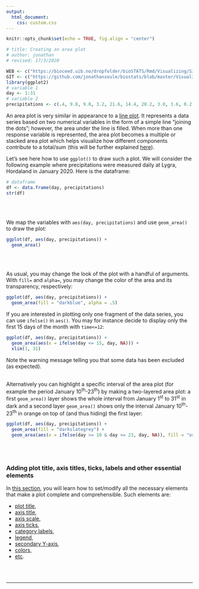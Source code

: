 ```yaml
---
output:
  html_document:
    css: custom.css
--- 
```


```r
knitr::opts_chunk$set(echo = TRUE, fig.align = "center")

# title: Creating an area plot
# author: jonathan
# revised: 17/3/2020

WEB <- c("https://bioceed.uib.no/dropfolder/bioSTATS/Rmd/Visualizing/Simple/area-plot.html")
GIT <- c("https://github.com/jonathansoule/biostats/blob/master/Visualizing/Simple/area-plot.Rmd")
library(ggplot2)
# variable 1
day <- 1:31
# variable 2
precipitations <- c(.4, 9.8, 9.0, 3.2, 21.6, 14.4, 20.2, 3.0, 3.6, 0.2, 22.6, 2.4, 1.8, 10.4, 12.6, .6, 4.6, 6.8, .6, 18.6, 4.8, .8, 3.4, 2.6, 4.4, 2.4, 2.0, .2, 1.8, 3.0, 4.8)
```
An area plot is very similar in appearance to a [line plot](https://biostats.w.uib.no/creating-a-line-plot/){target="_blank"}. It represents a data series based on two numerical variables in the form of a simple line "joining the dots"; however, the area under the line is filled. When more than one response variable is represented, the area plot becomes a multiple or stacked area plot which helps visualize how different components contribute to a total/sum (this will be further explained [here](https://biostats.w.uib.no/creating-a-multiple-area-chart/){target="_blank"}).

Let's see here how to use `ggplot()` to draw such a plot. We will consider the following example where precipitations were measured daily at Lygra, Hordaland in January 2020. Here is the dataframe:
```r
# dataframe
df <- data.frame(day, precipitations)
str(df)
```
<br/><br/>

We map the variables with `aes(day, precipitations)` and use `geom_area()` to draw the plot:
```r
ggplot(df, aes(day, precipitations)) +
  geom_area()
```
<br/><br/>

As usual, you may change the look of the plot with a handful of arguments. With `fill=` and `alpha=`, you may change the color of the area and its transparency, respectively:
```r
ggplot(df, aes(day, precipitations)) +
  geom_area(fill = "darkblue", alpha = .5)
```

If you are interested in plotting only one fragment of the data series, you can use `ifelse()` in `aes()`. You may for instance decide to display only the first 15 days of the month with `time<=12`:
```r
ggplot(df, aes(day, precipitations)) +
  geom_area(aes(x = ifelse(day <= 15, day, NA))) +
  xlim(1, 31)
```
Note the warning message telling you that some data has been excluded (as expected).
<br/><br/>

Alternatively you can highlight a specific interval of the area plot (for example the period January 10^th^-23^th^) by making a two-layered area plot: a first `geom_area()` layer shows the whole interval from January 1^st^ to 31^st^ in dark and a second layer `geom_area()` shows only the interval January 10^th^-23^th^ in orange on top of (and thus hiding) the first layer:
```r
ggplot(df, aes(day, precipitations)) +
  geom_area(fill = "darkslategrey") +
  geom_area(aes(x = ifelse(day >= 10 & day <= 23, day, NA)), fill = "orange")
```
<br/><br/>

### Adding plot title, axis titles, ticks, labels and other essential elements

In [this section](https://biostats.w.uib.no/topics/data-visualization-with-ggplot2/essential-elements/){target="_blank"}, you will learn how to set/modify all the necessary elements that make a plot complete and comprehensible. Such elements are:

+ [plot title](https://biostats.w.uib.no/title/){target="_blank"}, 
+ [axis title](https://biostats.w.uib.no/axis-titles/){target="_blank"},
+ [axis scale](https://biostats.w.uib.no/axis-scale/){target="_blank"},
+ [axis ticks](https://biostats.w.uib.no/axis-ticks/){target="_blank"},
+ [category labels](https://biostats.w.uib.no/category-labels/){target="_blank"},
+ [legend](https://biostats.w.uib.no/legend/){target="_blank"},
+ [secondary Y-axis](https://biostats.w.uib.no/secondary-y-axis/){target="_blank"},
+ [colors](https://biostats.w.uib.no/choosing-colors-for-your-plot/){target="_blank"},
+ [etc](https://biostats.w.uib.no/topics/data-visualization-with-ggplot2/essential-elements/){target="_blank"}.

<br/><br/>


***
<!-- UNCOMMENT TO ACTIVATE
Get the Rmarkdown file corresponding to this page on [GitHub](`r GIT`){target="_blank"}.
-->
